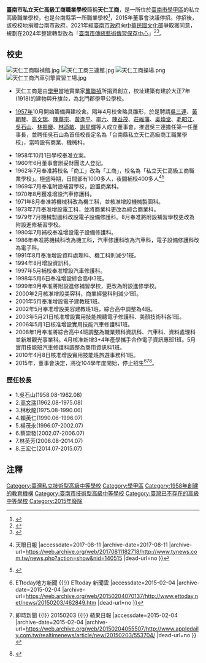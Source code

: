 {{Infobox School
| name = 臺南市私立天仁高級工商職業學校
| other_name = 
| image = File:天仁工商校門.jpg
| motto =
| established = 1958年
| type = 私立[[高級職業學校|高級職業學校]]
| religion = 
| affiliation = 
| district = {{ROC-TW}}[[臺南市|臺南市]][[學甲區|學甲區]]
| grades = 
| founder = 
| president =
| principal = 王宏仁
| college = 
| house = 
| sc =
| cs = 
| free_label2 = 
| free_text2 = 
| faculty = 
| staff = 
| students =
| conference = 
| colors = 
| mascot = 
| magazine = 
| free_label = 
| free_text = 
| free_label3 = 
| free_text3 = 
| address = [[臺南市|臺南市]][[學甲區|學甲區]]天水路30號
| website = http://www.tjvs.tnc.edu.tw/index1.php#
}}

'''臺南市私立天仁高級工商職業學校'''簡稱'''天仁工商'''，是一所位於[[臺南市|臺南市]][[學甲區|學甲區]]的私立高級職業學校，也是台南縣第一所職業學校<ref>{{Cite web |url=https://news.pts.org.tw/article/289895/amp |title=創校57年 天仁工商宣布停止招生 |access-date=2021-09-01 |archive-date=2021-09-02 |archive-url=https://web.archive.org/web/20210902001356/https://news.pts.org.tw/article/289895/amp |dead-url=no }}</ref>，2015年董事會決議停招。停招後，該校校地捐贈台南市政府。2021年經[[臺南市政府|臺南市政府]]向[[中華民國文化部|中華民國文化部]]爭取獲同意，規劃在2024年整建轉型改為「[[臺南市傳統藝術傳習保存中心|臺南市傳統藝術傳習保存中心]]」<ref>{{Cite web |url=https://udn.com/news/amp/story/7326/5081836 |title=曾是台南第一家私立高職 學甲天仁工商停招5年可望轉型 |access-date=2021-09-01 |archive-date=2021-09-01 |archive-url=https://web.archive.org/web/20210901223622/https://udn.com/news/amp/story/7326/5081836 |dead-url=no }}</ref><ref>{{Cite web |url=https://tw.news.yahoo.com/%E5%8F%B0%E5%8D%97%E7%B1%8C%E8%A8%AD%E5%82%B3%E8%97%9D%E5%82%B3%E7%BF%92%E4%BF%9D%E5%AD%98%E4%B8%AD%E5%BF%83-%E5%9C%96-044521816.html |title=台南籌設傳藝傳習保存中心(圖) |access-date=2021-09-01 |archive-date=2021-09-02 |archive-url=https://web.archive.org/web/20210902001602/https://tw.news.yahoo.com/%E5%8F%B0%E5%8D%97%E7%B1%8C%E8%A8%AD%E5%82%B3%E8%97%9D%E5%82%B3%E7%BF%92%E4%BF%9D%E5%AD%98%E4%B8%AD%E5%BF%83-%E5%9C%96-044521816.html |dead-url=no }}</ref>。

==校史==
[[File:天仁工商聯禎館.jpg|thumb]]
[[File:天仁工商三連館.jpg|thumb]]
[[File:天仁工商操場.png|thumb]]
[[File:天仁工商汽車引擎實習工場.jpg|thumb]]

*天仁工商是由[[學甲|學甲]]當地實業家[[龔聯禎|龔聯禎]]所捐資創立，校址建築有建於大正7年(1918)的建物與升旗台，為北門郡學甲公學校。

*[[1957年|1957年]]10月開始籌備興建校舍。隔年4月校舍略具雛形，於是聘請[[吳三連|吳三連]]、[[黃朝琴|黃朝琴]]、[[高文瑞|高文瑞]]、[[陳華宗|陳華宗]]、[[黃逢平|黃逢平]]、[[李六|李六]]、[[陳益茂|陳益茂]]、[[莊維藩|莊維藩]]、[[吳煥堂|吳煥堂]]、[[毛昭江|毛昭江]]、[[吳石山|吳石山]]、[[林振慶|林振慶]]、[[林迺敏|林迺敏]]、[[謝星輝|謝星輝]]等人成立董事會，推選吳三連擔任第一任董事長，並聘任吳石山為首任校長定名為「台南縣私立天仁高級商工職業學校」，當時設有商業、機械科。

*1958年10月1日學校奉准立案。
*1960年6月董事會辦妥財團法人登記。
*1962年7月奉准將校名「商工」改為「工商」，校名為「私立天仁高級工商職業學校」。極盛時期，日間部有1000多人，夜間補校400多人<ref>{{Cite web |url=http://www.tynews.com.tw/news.php?action=show&nid=140515 |title=「台南學甲天仁工商職校創校57年即將走入歷史 {{!}} 天眼日報  |accessdate=2017-08-11 |archive-date=2017-08-11 |archive-url=https://web.archive.org/web/20170811182718/http://www.tynews.com.tw/news.php?action=show&nid=140515 |dead-url=no }}</ref><ref>{{Cite web |url=https://tw.appledaily.com/life/20150203/IOJ2TV77ARY2UDWPVIJJ76Z3AY/ |title=學甲最高學府沒了　天仁工商決定不再招生 |access-date=2021-09-01 |archive-date=2021-09-01 |archive-url=https://web.archive.org/web/20210901230627/https://tw.appledaily.com/life/20150203/IOJ2TV77ARY2UDWPVIJJ76Z3AY/ |dead-url=no }}</ref>
*1969年7月奉准附設補習學校，設置商業科。
*1970年8月獲准增設汽車修護科。
*1971年8月奉准將機械科改為機工科，並核准增設機械製圖科。
*1973年7月奉准增設電工科，並將商業科更改為綜合商業科。
*1979年7月機械製圖科改設電子設備修護科。8月奉准將附設補習學校更改為附設進修補習學校。
*1980年7月補校奉准增設電子設備修護科。
*1986年奉准將機械科改為機工科，汽車修護科改為汽車科，電子設備修護科改為電子科。
*1991年8月奉准增設資料處理科、機工科則減少1班。
*1994年8月增設資訊科。
*1997年5月補校奉准增設汽車修護科。
*1998年5月6日奉准增設綜合高中3班。
*1999年9月奉准將附設進修補習學校，更改為附設進修學校。
*2000年2月核准增設美容科，商業經營科則減少1班。
*2001年5月奉准增設電子建教班1班。
*2002年5月奉准增設美容建教班1班，綜合高中調整為4班。
*2003年5月21日核准增設實用技能視聽電子修護科、美顏技術科各1班。
*2006年5月1日核准增設實用技能汽車修護科1班。
*2008年1月奉准將綜合高中4班調整為職業類科資訊科、汽車科、資料處理科並新增觀光事業科。4月核准新增3+4年產學攜手合作電子資訊專班1班。5月實用技能班汽車修護科調整為商用資訊科1班。
*2010年4月8日核准增設實用技能班旅遊事務科1班。
*2015年，董事會決定，將從104學年度開始，停止招生<ref>{{Cite web |url=http://www.ettoday.net/news/20150203/462849.htm |title=「學生數從千人降到350人」台南天仁工商停止招生 {{!}} ETtoday地方新聞 {{!}} ETtoday 新聞雲 |accessdate=2015-02-04 |archive-date=2015-02-04 |archive-url=https://web.archive.org/web/20150204070137/http://www.ettoday.net/news/20150203/462849.htm |dead-url=no }}</ref><ref>{{Cite web |url=http://www.appledaily.com.tw/realtimenews/article/new/20150203/553704/ |title=台南天仁工商　驚傳今年8月起停招 {{!}} 即時新聞 {{!}} 20150203 {{!}} 蘋果日報 |accessdate=2015-02-04 |archive-date=2015-02-04 |archive-url=https://web.archive.org/web/20150204055507/http://www.appledaily.com.tw/realtimenews/article/new/20150203/553704/ |dead-url=no }}</ref><ref>{{Cite web |url=http://news.ltn.com.tw/news/local/paper/853263 |title=〈南部〉天仁工商停止招生 恐走入歷史 - 地方 - 自由時報電子報 |accessdate=2015-02-04 |archive-date=2015-02-04 |archive-url=https://web.archive.org/web/20150204062527/http://news.ltn.com.tw/news/local/paper/853263 |dead-url=no }}</ref>。

===歷任校長===
*1.吳石山(1958.08-1962.08)
*2.[[高文瑞|高文瑞]](1962.08-1975.08)
*3.林秋龍(1975.08-1990.06)
*4.賴英仁(1990.06-1996.07)
*5.楊茂永(1996.07-2002.07)
*6.蔡崇發(2002.07-2006.07)
*7.林英芳(2006.08-2014.07)
*8.王宏仁(2014.07-2015.07)

==注釋==
{{reflist}}


{{臺南市高級中等學校列表}}

[[Category:臺灣私立技術型高級中等學校|Category:臺灣私立技術型高級中等學校]]
[[Category:學甲區|Category:學甲區]]
[[Category:1958年創建的教育機構|Category:1958年創建的教育機構]]
[[Category:臺南市技術型高級中等學校|Category:臺南市技術型高級中等學校]]
[[Category:臺灣已不存在的高級中等學校|Category:臺灣已不存在的高級中等學校]]
[[Category:2015年廢除|Category:2015年廢除]]